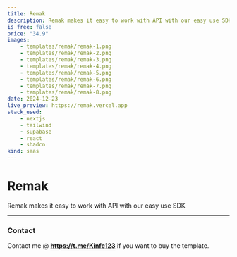 ```yaml
---
title: Remak
description: Remak makes it easy to work with API with our easy use SDK.
is_free: false
price: "34.9"
images:
    - templates/remak/remak-1.png
    - templates/remak/remak-2.png
    - templates/remak/remak-3.png
    - templates/remak/remak-4.png
    - templates/remak/remak-5.png
    - templates/remak/remak-6.png
    - templates/remak/remak-7.png
    - templates/remak/remak-8.png
date: 2024-12-23
live_preview: https://remak.vercel.app
stack_used:
    - nextjs
    - tailwind
    - supabase
    - react
    - shadcn
kind: saas
---
```


# Remak

Remak makes it easy to work with API with our easy use SDK

---

### Contact

Contact me @ **https://t.me/Kinfe123** if you want to buy the template.

